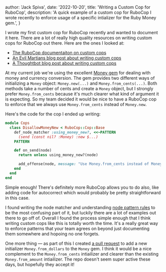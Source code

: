 
  author: 'Jack Spiva',
  date: '2022-10-20',
  title: 'Writing a Custom Cop for RuboCop',
  description:
    'A quick example of a custom cop for RuboCop I wrote recently to enforce usage of a specific intializer for the Ruby Money gem.',
}


I wrote my first custom cop for RuboCop recently and wanted to document it here. There are a lot of really high quality resources on writing custom cops for RuboCop out there. Here are the ones I looked at:

- [The RuboCop documentaiton on custom cops](https://docs.rubocop.org/rubocop/development.html)
- [An Evil Martians blog post about writing custom cops](https://evilmartians.com/chronicles/custom-cops-for-rubocop-an-emergency-service-for-your-codebase)
- [A Thoughtbot blog post about writing custom cops](https://thoughtbot.com/blog/rubocop-custom-cops-for-custom-needs)

At my current job we're using the excellent [Money gem](https://github.com/RubyMoney/money) for dealing with money and currency conversion. The gem provides two different ways of initializing a `Money` object: `Money.new(...)` and `Money.from_cents(...)`. Both methods take a number of cents and create a `Money` object, but I strongly prefer `Money.from_cents` because it's much clearer what kind of argument it is expecting. So my team decided it would be nice to have a RuboCop cop to enforce that we always use `Money.from_cents` instead of `Money.new`.

Here's the code for the cop I ended up writing:

```ruby
module Cops
  class DisallowMoneyNew < RuboCop::Cop::Base
    def_node_matcher :using_money_new?, <<~PATTERN
      (send (const nil? :Money) :new $...)
    PATTERN

    def on_send(node)
      return unless using_money_new?(node)

      add_offense(node, message: "Use Money.from_cents instead of Money.new")
    end
  end
end
```

Simple enough! There's definitely more RuboCop allows you to do also, like adding code for autocorrect which would probably be pretty straightforward in this case.

I found writing the node matcher and understanding [node pattern rules](https://docs.rubocop.org/rubocop/development.html#writing-node-pattern-rules) to be the most confusing part of it, but luckily there are a lot of examples out there to go off of. Overall I found the process simple enough that I think writing custom cops like this is totally worth the time. It's a really great way to enforce patterns that your team agrees on beyond just documenting them somewhere and hopoing no one forgets.

One more thing — as part of this I created [a pull request](https://github.com/RubyMoney/money/pull/1032) to add a new initializer `Money.from_dollars` to the `Money` gem. I think it would be a nice complement to the `Money.from_cents` intiailizer and clearer than the existing `Money.from_amount` intiailizer. The repo doesn't seem super active these days, but hopefully they accept it!
